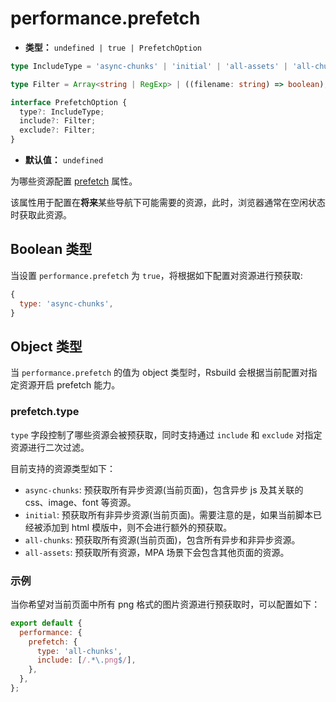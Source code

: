 # performance.prefetch

- **类型：** `undefined | true | PrefetchOption`

```ts
type IncludeType = 'async-chunks' | 'initial' | 'all-assets' | 'all-chunks';

type Filter = Array<string | RegExp> | ((filename: string) => boolean);

interface PrefetchOption {
  type?: IncludeType;
  include?: Filter;
  exclude?: Filter;
}
```

- **默认值：** `undefined`

为哪些资源配置 [prefetch](https://developer.mozilla.org/en-US/docs/Web/HTML/Attributes/rel/prefetch) 属性。

该属性用于配置在**将来**某些导航下可能需要的资源，此时，浏览器通常在空闲状态时获取此资源。

## Boolean 类型

当设置 `performance.prefetch` 为 `true`，将根据如下配置对资源进行预获取:

```js
{
  type: 'async-chunks',
}
```

## Object 类型

当 `performance.prefetch` 的值为 object 类型时，Rsbuild 会根据当前配置对指定资源开启 prefetch 能力。

### prefetch.type

`type` 字段控制了哪些资源会被预获取，同时支持通过 `include` 和 `exclude` 对指定资源进行二次过滤。

目前支持的资源类型如下：

- `async-chunks`: 预获取所有异步资源(当前页面)，包含异步 js 及其关联的 css、image、font 等资源。
- `initial`: 预获取所有非异步资源(当前页面)。需要注意的是，如果当前脚本已经被添加到 html 模版中，则不会进行额外的预获取。
- `all-chunks`: 预获取所有资源(当前页面)，包含所有异步和非异步资源。
- `all-assets`: 预获取所有资源，MPA 场景下会包含其他页面的资源。

### 示例

当你希望对当前页面中所有 png 格式的图片资源进行预获取时，可以配置如下：

```js
export default {
  performance: {
    prefetch: {
      type: 'all-chunks',
      include: [/.*\.png$/],
    },
  },
};
```
